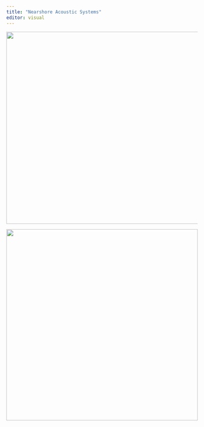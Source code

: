 ```yaml
---
title: "Nearshore Acoustic Systems"
editor: visual
---
```


![](images/clipboard-2865850959.png){width="506"}

![](images/clipboard-3941567936.png){width="504"}

